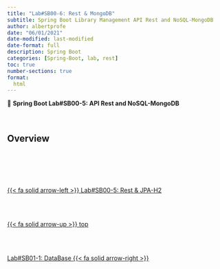 ```yaml
---
title: "Lab#SB00-6: Rest & MongoDB"
subtitle: Spring Boot Library Management API Rest and NoSQL-MongoDB
author: albertprofe
date: "06/01/2021"
date-modified: last-modified
date-format: full
description: Spring Boot
categories: [Spring-Boot, lab, rest]
toc: true
number-sections: true
format:
  html
---
```


::: {.labs}

📘 **Spring Boot Lab#SB00-5: API Rest and NoSQL-MongoDB**
:::

</br>

## Overview



<!--- navLinks -->
<br><br>
<div class=row>
<br>
<div class='column left previous'>
<br>
[{{< fa solid arrow-left >}} Lab#SB00-5: Rest & JPA-H2](/springboot/sblab0-5.qmd)
<br>
</div>
<br>
<div class='column center'>
<br>
[{{< fa solid arrow-up >}} top](#top)
<br>
</div>
<br>
<div class='column right next'>
<br>
[Lab#SB01-1: DataBase  {{< fa solid arrow-right >}}](/springboot/sblab1.qmd)
<br>
</div>
<br>
</div>
